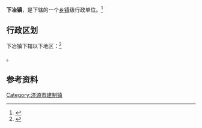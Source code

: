 {{中国乡级行政区|41/90/01/110/000}}

'''下冶镇'''，是{{PRC admin/fullname|41/90/01/110/000|3}}下辖的一个[[乡镇|乡镇]]级行政单位。<ref>{{PRC admin/ref sgc|{{PRC admin/parent|41/90/01/110/000}}}}</ref>

== 行政区划 ==

下冶镇下辖以下地区：<ref>{{PRC admin/ref sgc|41/90/01/110/000}}</ref>

{{PRC admin/children|41/90/01/110/000}}。

== 参考资料 ==

{{reflist}}

{{河南省济源市行政区划}}
{{河南行政区划小作品}}
[[Category:济源市建制镇|Category:济源市建制镇]]